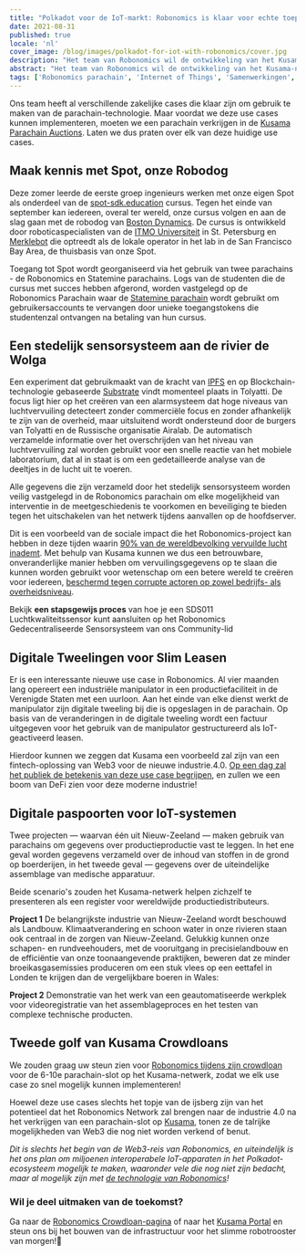 ```yaml
---
title: "Polkadot voor de IoT-markt: Robonomics is klaar voor echte toepassingen op Kusama!"
date: 2021-08-31
published: true
locale: 'nl'
cover_image: /blog/images/polkadot-for-iot-with-robonomics/cover.jpg
description: "Het team van Robonomics wil de ontwikkeling van het Kusama-netwerk beïnvloeden met vier scenario's uit de echte wereld. Deze use cases beschrijven unieke kansen voor het cryptopubliek en alle deelnemers op de IoT-markt."
abstract: "Het team van Robonomics wil de ontwikkeling van het Kusama-netwerk beïnvloeden met vier scenario's uit de echte wereld. Deze use cases beschrijven unieke kansen voor het cryptopubliek en alle deelnemers op de IoT-markt."
tags: ['Robonomics parachain', 'Internet of Things', 'Samenwerkingen', "Gebruiksscenario's"]
---
```


Ons team heeft al verschillende zakelijke cases die klaar zijn om gebruik te maken van de parachain-technologie. Maar voordat we deze use cases kunnen implementeren, moeten we een parachain verkrijgen in de [Kusama Parachain Auctions](https://kusama.network/auctions/). Laten we dus praten over elk van deze huidige use cases.

## Maak kennis met Spot, onze Robodog

<YouTube id="https://youtu.be/_xBLkszEwWk" posterQuality="max" />

Deze zomer leerde de eerste groep ingenieurs werken met onze eigen Spot als onderdeel van de [spot-sdk.education](https://spot-sdk.education) cursus. Tegen het einde van september kan iedereen, overal ter wereld, onze cursus volgen en aan de slag gaan met de robodog van [Boston Dynamics](https://www.bostondynamics.com/spot). De cursus is ontwikkeld door roboticaspecialisten van de [ITMO Universiteit](https://en.itmo.ru/) in St. Petersburg en [Merklebot](https://merklebot.com/) die optreedt als de lokale operator in het lab in de San Francisco Bay Area, de thuisbasis van onze Spot.

Toegang tot Spot wordt georganiseerd via het gebruik van twee parachains - de Robonomics en Statemine parachains. Logs van de studenten die de cursus met succes hebben afgerond, worden vastgelegd op de Robonomics Parachain waar de [Statemine parachain](https://polkadot.network/statemine-upgrade-launches-new-phase-of-parachain-functionality/) wordt gebruikt om gebruikersaccounts te vervangen door unieke toegangstokens die studentenzal ontvangen na betaling van hun cursus.

## Een stedelijk sensorsysteem aan de rivier de Wolga

Een experiment dat gebruikmaakt van de kracht van [IPFS](https://ipfs.io/) en op Blockchain-technologie gebaseerde [Substrate](https://www.substrate.io/) vindt momenteel plaats in Tolyatti. De focus ligt hier op het creëren van een alarmsysteem dat hoge niveaus van luchtvervuiling detecteert zonder commerciële focus en zonder afhankelijk te zijn van de overheid, maar uitsluitend wordt ondersteund door de burgers van Tolyatti en de Russische organisatie Airalab. De automatisch verzamelde informatie over het overschrijden van het niveau van luchtvervuiling zal worden gebruikt voor een snelle reactie van het mobiele laboratorium, dat al in staat is om een gedetailleerde analyse van de deeltjes in de lucht uit te voeren.

Alle gegevens die zijn verzameld door het stedelijk sensorsysteem worden veilig vastgelegd in de Robonomics parachain om elke mogelijkheid van interventie in de meetgeschiedenis te voorkomen en beveiliging te bieden tegen het uitschakelen van het netwerk tijdens aanvallen op de hoofdserver.

Dit is een voorbeeld van de sociale impact die het Robonomics-project kan hebben in deze tijden waarin [90% van de wereldbevolking vervuilde lucht inademt](https://www.bloomberg.org/blog/accelerating-clean-air-action-one-data-point-at-a-time/). Met behulp van Kusama kunnen we dus een betrouwbare, onveranderlijke manier hebben om vervuilingsgegevens op te slaan die kunnen worden gebruikt voor wetenschap om een betere wereld te creëren voor iedereen, [beschermd tegen corrupte actoren op zowel bedrijfs- als overheidsniveau](https://www.brookings.edu/blog/up-front/2020/06/05/corruption-is-a-threat-to-planet-earth/).

<TextCard>

Bekijk **een stapsgewijs proces** van hoe je een SDS011 Luchtkwaliteitssensor kunt aansluiten op het Robonomics Gedecentraliseerde Sensorsysteem van ons Community-lid

<YouTube id="https://youtu.be/AQ7ZzgbN7jU" posterQuality="max"/>

</TextCard>

## Digitale Tweelingen voor Slim Leasen

Er is een interessante nieuwe use case in Robonomics. Al vier maanden lang opereert een industriële manipulator in een productiefaciliteit in de Verenigde Staten met een uurloon. Aan het einde van elke dienst werkt de manipulator zijn digitale tweeling bij die is opgeslagen in de parachain. Op basis van de veranderingen in de digitale tweeling wordt een factuur uitgegeven voor het gebruik van de manipulator gestructureerd als IoT-geactiveerd leasen.

Hierdoor kunnen we zeggen dat Kusama een voorbeeld zal zijn van een fintech-oplossing van Web3 voor de nieuwe industrie.4.0. [Op een dag zal het publiek de betekenis van deze use case begrijpen](https://www2.deloitte.com/content/dam/Deloitte/us/Documents/manufacturing/us-supply-chain-of-the-autonomous-robots.pdf), en zullen we een boom van DeFi zien voor deze moderne industrie!

## Digitale paspoorten voor IoT-systemen

Twee projecten — waarvan één uit Nieuw-Zeeland — maken gebruik van parachains om gegevens over productieproductie vast te leggen. In het ene geval worden gegevens verzameld over de inhoud van stoffen in de grond op boerderijen, in het tweede geval — gegevens over de uiteindelijke assemblage van medische apparatuur.

Beide scenario's zouden het Kusama-netwerk helpen zichzelf te presenteren als een register voor wereldwijde productiedistributeurs.

<TextCard>

**Project 1** De belangrijkste industrie van Nieuw-Zeeland wordt beschouwd als Landbouw. Klimaatverandering en schoon water in onze rivieren staan ook centraal in de zorgen van Nieuw-Zeeland. Gelukkig kunnen onze schapen- en rundveehouders, met de vooruitgang in precisielandbouw en de efficiëntie van onze toonaangevende praktijken, beweren dat ze minder broeikasgasemissies produceren om een stuk vlees op een eettafel in Londen te krijgen dan de vergelijkbare boeren in Wales:

<YouTube id="https://www.youtube.com/watch?v=vZGMeYKInAk" posterQuality="max"/>

</TextCard>

<TextCard>

**Project 2** Demonstratie van het werk van een geautomatiseerde werkplek voor videoregistratie van het assemblageproces en het testen van complexe technische producten.

<YouTube id="https://youtu.be/wmeBIbNaBlQ" posterQuality="max"/>

</TextCard>

## Tweede golf van Kusama Crowdloans

We zouden graag uw steun zien voor [Robonomics tijdens zijn crowdloan](https://robonomics.network/kusama-slot/) voor de 6-10e parachain-slot op het Kusama-netwerk, zodat we elk use case zo snel mogelijk kunnen implementeren!

Hoewel deze use cases slechts het topje van de ijsberg zijn van het potentieel dat het Robonomics Network zal brengen naar de industrie 4.0 na het verkrijgen van een parachain-slot op [Kusama](https://kusama.network/), tonen ze de talrijke mogelijkheden van Web3 die nog niet worden verkend of benut.

*Dit is slechts het begin van de Web3-reis van Robonomics, en uiteindelijk is het ons plan om miljoenen interoperabele IoT-apparaten in het Polkadot-ecosysteem mogelijk te maken, waaronder vele die nog niet zijn bedacht, maar al mogelijk zijn met [de technologie van Robonomics](https://blog.aira.life/a-brief-introduction-to-robonomics-9b7884172e77)!*

<TextCard icon="/icons/icon-future.png">

### Wil je deel uitmaken van de toekomst?

Ga naar de [Robonomics Crowdloan-pagina](https://robonomics.network/kusama-slot/) of naar het [Kusama Portal](https://polkadot.js.org/apps/?rpc=wss%3A%2F%2Fkusama-rpc.polkadot.io#/parachains/crowdloan) en steun ons bij het bouwen van de infrastructuur voor het slimme robotrooster van morgen!🦾

</TextCard>